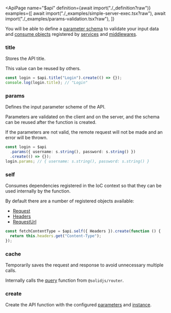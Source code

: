 
<ApiPage
  name="$api"
  definition={await import("./_definition?raw")}
  examples={[
    await import("./_examples/simple-server-exec.tsx?raw"),
    await import("./_examples/params-validation.tsx?raw"),
  ]}
>

You will be able to define a <a href="#params">parameter schema</a> to validate your input data and <a href="#self">consume objects</a> registered by <a href="/api/service">services</a> and <a href="/api/middleware">middlewares</a>.

<div slot="post-definition">

<H3>title</H3>

Stores the API title.

This value can be reused by others.

```ts
const login = $api.title("Login").create(() => {});
console.log(login.title); // "Login"
```

<H3>params</H3>

Defines the input parameter scheme of the API.

Parameters are validated on the client and on the server, and the schema can be reused after the function is created.

If the parameters are not valid, the remote request will not be made and an error will be thrown.

```ts
const login = $api
  .params({ username: s.string(), password: s.string() })
  .create(() => {});
login.params; // { username: s.string(), password: s.string() }
```

<H3>self</H3>

Consumes dependencies registered in the IoC context so that they can be used internally by the function.

By default there are a number of registered objects available:

- <a href="https://developer.mozilla.org/en-US/docs/Web/API/Request">Request</a>
- <a href="https://developer.mozilla.org/en-US/docs/Web/API/Headers">Headers</a>
- <a href="/api/request-url">RequestUrl</a>

```ts
const fetchContentType = $api.self({ Headers }).create(function () {
  return this.headers.get("Content-Type");
});
```

<H3>cache</H3>

Temporarily saves the request and response to avoid unnecessary multiple calls.

Internally calls the <a href="https://docs.solidjs.com/solid-router/reference/data-apis/query#query">query</a> function from `@solidjs/router`.

<H3>create</H3>

Create the API function with the configured <a href="#params">parameters</a> and <a href="#self">instance</a>.

</div>

</ApiPage>
